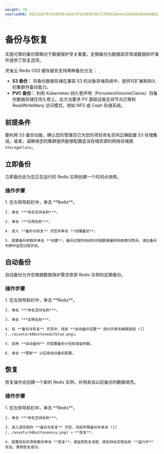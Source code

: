 ```yaml
---
weight: 70
sourceSHA: 56523d2f61939830cdedc4752503970e71799e1e644cd3e61b1046648b231971
---
```


# 备份与恢复

实施可靠的备份策略对于数据保护至关重要。定期备份为数据库异常或数据损坏事件提供了恢复选项。

灵雀云 Redis OSS 缓存服务支持两种备份方法：

- **S3 备份：** 将备份数据存储在兼容 S3 的对象存储系统中，提供可扩展和持久的集群外备份能力。
- **PVC 备份：** 利用 Kubernetes 持久卷声明（PersistentVolumeClaims）将备份数据存储在持久卷上。此方法要求 PV 基础设施支持节点迁移和 ReadWriteMany 访问模式，例如 NFS 或 Ceph 存储系统。

## 前提条件

要利用 S3 备份功能，确认您的管理员已为您的项目命名空间正确配置 S3 存储集成。或者，请确保您的集群提供能够配置适当存储资源的网络存储类 `StorageClass`。

## 立即备份

立即备份会为您正在运行的 Redis 实例创建一个时间点快照。

### 操作步骤

<Tabs>
  <Tab label="Web 控制台">
    1. 在左侧导航栏中，单击 **Redis**。

    2. 单击 ***命名空间名称***。

    3. 单击 ***实例名称***。

    4. 进入 **备份与恢复** 页签并单击 **创建备份**。

    5. 配置备份参数并单击 **创建**。备份过程的持续时间因数据量和网络情况而异。请在备份列表中监控过程状态。
  </Tab>
</Tabs>

## 自动备份

自动备份允许您根据数据保护需求安排 Redis 实例的定期备份。

### 操作步骤

<Tabs>
  <Tab label="Web 控制台">
    1. 在左侧导航栏中，单击 **Redis**。

    2. 单击 ***命名空间名称***。

    3. 单击 ***实例名称***。

    4. 在 **备份与恢复** 页签中，找到 **自动备份设置** 部分并单击编辑按钮 ![](../assets/44buttoneditblue.png)。

    5. 启用 **自动备份** 并配置备份计划和保留参数。

    6. 单击 **更新** 以应用自动备份配置。
  </Tab>
</Tabs>

## 恢复

恢复操作会创建一个新的 Redis 实例，并用来自以前备份的数据填充。

### 操作步骤

<Tabs>
  <Tab label="Web 控制台">
    1. 在左侧导航栏中，单击 **Redis**。

    2. 单击 ***命名空间名称***。

    3. 进入源实例的 **备份与恢复** 页签，找到所需备份并单击 ![](../assets/44buttonanniu.png) > **恢复**。

    4. 配置目标实例参数并单击 **恢复**。请监控恢复进度，直到目标实例达到 **运行中** 状态，表明恢复成功。
  </Tab>
</Tabs>

